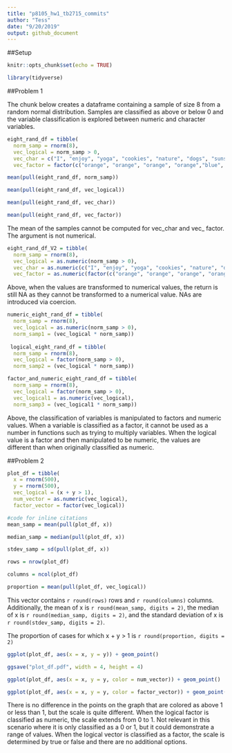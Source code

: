 ```yaml
---
title: "p8105_hw1_tb2715_commits"
author: "Tess"
date: "9/20/2019"
output: github_document
---
```


##Setup
```r
knitr::opts_chunk$set(echo = TRUE)

library(tidyverse)
```

##Problem 1

The chunk below creates a dataframe containing a sample of size 8 from a random normal distribution. Samples are classified as above or below 0 and the variable classification is explored between numeric and character variables.

```r
eight_rand_df = tibble(
  norm_samp = rnorm(8),
  vec_logical = norm_samp > 0,
  vec_char = c("I", "enjoy", "yoga", "cookies", "nature", "dogs", "sunshine", "family"),
  vec_factor = factor(c("orange", "orange", "orange", "orange","blue", "blue", "blue", "magenta" )))

mean(pull(eight_rand_df, norm_samp))

mean(pull(eight_rand_df, vec_logical))

mean(pull(eight_rand_df, vec_char))

mean(pull(eight_rand_df, vec_factor))
```

The mean of the samples cannot be computed for vec_char and vec_ factor. The argument is not numerical. 

```r
eight_rand_df_V2 = tibble(
  norm_samp = rnorm(8),
  vec_logical = as.numeric(norm_samp > 0),
  vec_char = as.numeric(c("I", "enjoy", "yoga", "cookies", "nature", "dogs", "sunshine", "family")),
  vec_factor = as.numeric(factor(c("orange", "orange", "orange", "orange","blue", "blue", "blue", "magenta" ))))
```

Above, when the values are transformed to numerical values, the return is still NA as they cannot be transformed to a numerical value. NAs are introduced via coercion. 

```r
numeric_eight_rand_df = tibble(
  norm_samp = rnorm(8),
  vec_logical = as.numeric(norm_samp > 0), 
  norm_samp1 = (vec_logical * norm_samp)) 
  
 logical_eight_rand_df = tibble(
  norm_samp = rnorm(8),
  vec_logical = factor(norm_samp > 0), 
  norm_samp2 = (vec_logical * norm_samp)) 

factor_and_numeric_eight_rand_df = tibble(
  norm_samp = rnorm(8),
  vec_logical = factor(norm_samp > 0),
  vec_logical1 = as.numeric(vec_logical),
  norm_samp3 = (vec_logical1 * norm_samp)) 
```

Above, the classification of variables is manipulated to factors and numeric values. When a variable is classified as a factor, it cannot be used as a number in functions such as trying to multiply variables. When the logical value is a factor and then manipulated to be numeric, the values are different than when originally classified as numeric. 

##Problem 2
```r
plot_df = tibble(
  x = rnorm(500), 
  y = rnorm(500), 
  vec_logical = (x + y > 1), 
  num_vector = as.numeric(vec_logical), 
  factor_vector = factor(vec_logical))

#code for inline citations
mean_samp = mean(pull(plot_df, x))

median_samp = median(pull(plot_df, x))

stdev_samp = sd(pull(plot_df, x))

rows = nrow(plot_df)

columns = ncol(plot_df)

proportion = mean(pull(plot_df, vec_logical))
```

This vector contains `r round(rows)` rows and `r round(columns)` columns. Additionally, the mean of x is `r round(mean_samp, digits = 2)`, the median of x is `r round(median_samp, digits = 2)`, and the standard deviation of x is `r round(stdev_samp, digits = 2)`.

The proportion of cases for which x + y > 1 is `r round(proportion, digits = 2)`

```r
ggplot(plot_df, aes(x = x, y = y)) + geom_point()

ggsave("plot_df.pdf", width = 4, height = 4)

ggplot(plot_df, aes(x = x, y = y, color = num_vector)) + geom_point()

ggplot(plot_df, aes(x = x, y = y, color = factor_vector)) + geom_point()
```

There is no difference in the points on the graph that are colored as above 1 or less than 1, but the scale is quite different. When the logical factor is classified as numeric, the scale extends from 0 to 1. Not relevant in this scenario where it is only classified as a 0 or 1, but it could demonstrate a range of values. When the logical vector is classified as a factor, the scale is determined by true or false and there are no additional options.

